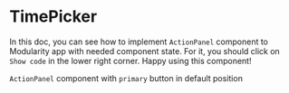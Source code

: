 

<Meta title="MDX/Feedback/ActionPanel" component={TimePicker} />

# TimePicker

In this doc, you can see how to implement `ActionPanel` component
to Modularity app with needed component state. For it, you should
click on `Show code` in the lower right corner.
Happy using this component!

`ActionPanel` component with `primary` button in default position

<Canvas>
    <Story name="TimePicker" height="200px">
        <TimePicker />
        <TimePicker />
        <TimePicker />
        <TimePicker />
        <TimePicker />
        <TimePicker />
    </Story>
</Canvas>